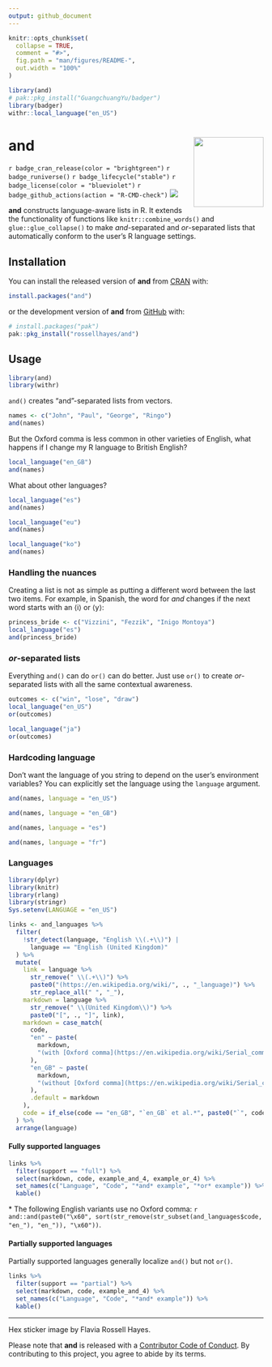 ```yaml
---
output: github_document
---
```


<!-- README.md is generated from README.Rmd. Please edit that file -->

```r
knitr::opts_chunk$set(
  collapse = TRUE,
  comment = "#>",
  fig.path = "man/figures/README-",
  out.width = "100%"
)

library(and)
# pak::pkg_install("GuangchuangYu/badger")
library(badger)
withr::local_language("en_US")
```

# and <img src="man/figures/logo.png?raw=TRUE" align="right" height="138" />

<!-- badges: start -->
`r badge_cran_release(color = "brightgreen")`
`r badge_runiverse()`
`r badge_lifecycle("stable")`
`r badge_license(color = "blueviolet")`
`r badge_github_actions(action = "R-CMD-check")`
[![](https://codecov.io/gh/rossellhayes/and/branch/main/graph/badge.svg)](https://app.codecov.io/gh/rossellhayes/and)
<!-- badges: end -->

**and** constructs language-aware lists in R. It extends the functionality of functions like `knitr::combine_words()` and `glue::glue_collapse()` to make _and_-separated and _or_-separated lists that automatically conform to the user's R language settings.

## Installation

You can install the released version of **and** from [CRAN](https://cran.r-project.org/package=and) with:

``` r
install.packages("and")
```

or the development version of **and** from [GitHub](https://github.com/rossellhayes/and) with:

``` r
# install.packages("pak")
pak::pkg_install("rossellhayes/and")
```

## Usage

```r
library(and)
library(withr)
```

`and()` creates "and"-separated lists from vectors.

```r
names <- c("John", "Paul", "George", "Ringo")
and(names)
```

But the Oxford comma is less common in other varieties of English, what happens if I change my R language to British English?

```r
local_language("en_GB")
and(names)
```

What about other languages?

```r
local_language("es")
and(names)

local_language("eu")
and(names)

local_language("ko")
and(names)
```

### Handling the nuances

Creating a list is not as simple as putting a different word between the last two items.
For example, in Spanish, the word for _and_ changes if the next word starts with an ⟨i⟩  or ⟨y⟩:

```r
princess_bride <- c("Vizzini", "Fezzik", "Inigo Montoya")
local_language("es")
and(princess_bride)
```

### _or_-separated lists

Everything `and()` can do `or()` can do better. Just use `or()` to create _or_-separated lists with all the same contextual awareness.

```r
outcomes <- c("win", "lose", "draw")
local_language("en_US")
or(outcomes)

local_language("ja")
or(outcomes)
```

### Hardcoding language

Don't want the language of you string to depend on the user's environment variables?
You can explicitly set the language using the `language` argument.

```r
and(names, language = "en_US")

and(names, language = "en_GB")

and(names, language = "es")

and(names, language = "fr")
```

### Languages

```r
library(dplyr)
library(knitr)
library(rlang)
library(stringr)
Sys.setenv(LANGUAGE = "en_US")

links <- and_languages %>% 
  filter(
    !str_detect(language, "English \\(.+\\)") |
      language == "English (United Kingdom)"
  ) %>%
  mutate(
    link = language %>% 
      str_remove(" \\(.+\\)") %>%
      paste0("(https://en.wikipedia.org/wiki/", ., "_language)") %>%
      str_replace_all(" ", "_"),
    markdown = language %>% 
      str_remove(" \\(United Kingdom\\)") %>% 
      paste0("[", ., "]", link),
    markdown = case_match(
      code,
      "en" ~ paste(
        markdown,
        "(with [Oxford comma](https://en.wikipedia.org/wiki/Serial_comma))"
      ),
      "en_GB" ~ paste(
        markdown,
        "(without [Oxford comma](https://en.wikipedia.org/wiki/Serial_comma))"
      ),
      .default = markdown
    ),
    code = if_else(code == "en_GB", "`en_GB` et al.*", paste0("`", code, "`"))
  ) %>%
  arrange(language)
```

#### Fully supported languages

```r
links %>% 
  filter(support == "full") %>% 
  select(markdown, code, example_and_4, example_or_4) %>% 
  set_names(c("Language", "Code", "*and* example", "*or* example")) %>% 
  kable()
```

\* The following English variants use no Oxford comma: `r and::and(paste0("\x60", sort(str_remove(str_subset(and_languages$code, "en_"), "en_")), "\x60"))`.

#### Partially supported languages

Partially supported languages generally localize `and()` but not `or()`.

```r
links %>% 
  filter(support == "partial") %>% 
  select(markdown, code, example_and_4) %>% 
  set_names(c("Language", "Code", "*and* example")) %>% 
  kable()
```

---

Hex sticker image by Flavia Rossell Hayes.

Please note that **and** is released with a [Contributor Code of Conduct](https://contributor-covenant.org/version/2/0/CODE_OF_CONDUCT.html).
By contributing to this project, you agree to abide by its terms.
